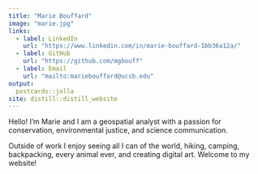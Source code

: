 ```yaml
---
title: "Marie Bouffard"
image: "marie.jpg"
links:
  - label: LinkedIn
    url: "https://www.linkedin.com/in/marie-bouffard-1bb36a12a/"
  - label: GitHub
    url: "https://github.com/mgbouff"
  - label: Email
    url: "mailto:mariebouffard@ucsb.edu"
output:
  postcards::jolla
site: distill::distill_website
---
```

 
Hello! I'm Marie and I am a geospatial analyst with a passion for conservation, environmental justice, and science communication. 

Outside of work I enjoy seeing all I can of the world, hiking, camping, backpacking, every animal ever, and creating digital art. Welcome to my website!
